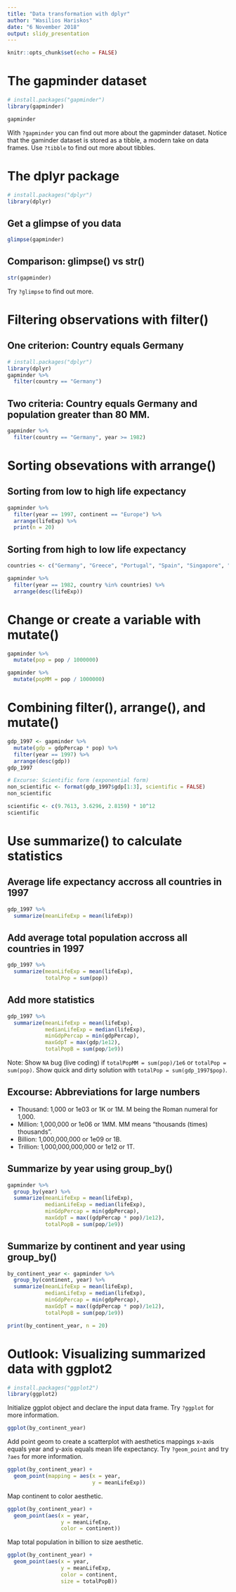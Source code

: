 ```yaml
---
title: "Data transformation with dplyr"
author: "Wasilios Hariskos"
date: "6 November 2018"
output: slidy_presentation
---
```


```r
knitr::opts_chunk$set(echo = FALSE)
```

# The gapminder dataset

```r
# install.packages("gapminder")
library(gapminder)
```

```r
gapminder 
```

With `?gapminder` you can find out more about the gapminder dataset. Notice that the gaminder dataset is stored as a tibble, a modern take on data frames. Use `?tibble` to find out more about tibbles. 

# The dplyr package

```r
# install.packages("dplyr")
library(dplyr)
```

## Get a glimpse of you data
```r
glimpse(gapminder)
```

## Comparison: glimpse() vs str()

```r
str(gapminder)
```

Try `?glimpse` to find out more.

# Filtering observations with filter()

## One criterion: Country equals Germany

```r
# install.packages("dplyr")
library(dplyr)
gapminder %>%
  filter(country == "Germany")
```

## Two criteria: Country equals Germany and population greater than 80 MM.

```r
gapminder %>%
  filter(country == "Germany", year >= 1982)
```

# Sorting obsevations with arrange()

## Sorting from low to high life expectancy

```r
gapminder %>%
  filter(year == 1997, continent == "Europe") %>% 
  arrange(lifeExp) %>%
  print(n = 20)
```

## Sorting from high to low life expectancy 

```r
countries <- c("Germany", "Greece", "Portugal", "Spain", "Singapore", "Serbia", "India", "United States")

gapminder %>%
  filter(year == 1982, country %in% countries) %>% 
  arrange(desc(lifeExp))
```

# Change or create a variable with mutate()

```r
gapminder %>%
  mutate(pop = pop / 1000000)
```


```r
gapminder %>%
  mutate(popMM = pop / 1000000)
```

# Combining filter(), arrange(), and mutate()

```r
gdp_1997 <- gapminder %>%
  mutate(gdp = gdpPercap * pop) %>%
  filter(year == 1997) %>%
  arrange(desc(gdp))
gdp_1997
```

```r
# Excurse: Scientific form (exponential form) 
non_scientific <- format(gdp_1997$gdp[1:3], scientific = FALSE)
non_scientific

scientific <- c(9.7613, 3.6296, 2.8159) * 10^12
scientific
```

# Use summarize() to calculate statistics

## Average life expectancy accross all countries in 1997

```r
gdp_1997 %>%
  summarize(meanLifeExp = mean(lifeExp))
```
## Add average total population accross all countries in 1997

```r
gdp_1997 %>%
  summarize(meanLifeExp = mean(lifeExp),
            totalPop = sum(pop))
```

## Add more statistics

```r
gdp_1997 %>%
  summarize(meanLifeExp = mean(lifeExp),
            medianLifeExp = median(lifeExp),
            minGdpPercap = min(gdpPercap),
            maxGdpT = max(gdp/1e12),
            totalPopB = sum(pop/1e9)) 
```
Note: Show `NA` bug (live coding) if `totalPopMM = sum(pop)/1e6` or `totalPop = sum(pop)`. Show quick and dirty solution with `totalPop = sum(gdp_1997$pop)`. 

## Excourse: Abbreviations for large numbers

+ Thousand: 1,000 or 1e03 or 1K or 1M. M being the Roman numeral for 1,000.
+ Million: 1,000,000 or 1e06 or 1MM. MM means "thousands (times) thousands".
+ Billion: 1,000,000,000 or 1e09 or 1B.
+ Trillion: 1,000,000,000,000 or 1e12 or 1T.

## Summarize by year using group_by()


```r
gapminder %>%
  group_by(year) %>%
  summarize(meanLifeExp = mean(lifeExp),
            medianLifeExp = median(lifeExp),
            minGdpPercap = min(gdpPercap),
            maxGdpT = max((gdpPercap * pop)/1e12),
            totalPopB = sum(pop/1e9)) 
```

## Summarize by continent and year using group_by()

```r
by_continent_year <- gapminder %>%
  group_by(continent, year) %>%
  summarize(meanLifeExp = mean(lifeExp),
            medianLifeExp = median(lifeExp),
            minGdpPercap = min(gdpPercap),
            maxGdpT = max((gdpPercap * pop)/1e12),
            totalPopB = sum(pop/1e9))

print(by_continent_year, n = 20)
```

# Outlook: Visualizing summarized data with ggplot2
```r
# install.packages("ggplot2")
library(ggplot2)
```

Initialize ggplot object and declare the input data frame. 
Try `?ggplot` for more information. 

```r
ggplot(by_continent_year)
```

Add point geom to create a scatterplot with aesthetics mappings x-axis equals year and y-axis equals mean life expectancy. 
Try `?geom_point` and try `?aes` for more information.

```r
ggplot(by_continent_year) +
  geom_point(mapping = aes(x = year, 
                           y = meanLifeExp))
```

Map continent to color aesthetic.

```r
ggplot(by_continent_year) +
  geom_point(aes(x = year, 
                 y = meanLifeExp, 
                 color = continent))
```

Map total population in billion to size aesthetic.

```r
ggplot(by_continent_year) +
  geom_point(aes(x = year, 
                 y = meanLifeExp, 
                 color = continent,
                 size = totalPopB))
```